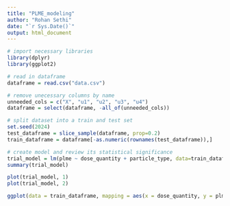 ---
title: "PLME_modeling"
author: "Rohan Sethi"
date: "`r Sys.Date()`"
output: html_document
---
```{r}
# import necessary libraries
library(dplyr)
library(ggplot2)
```

```{r}
# read in dataframe
dataframe = read.csv("data.csv")
```

```{r}
# remove unecessary columns by name
unneeded_cols = c("X", "u1", "u2", "u3", "u4")
dataframe = select(dataframe, -all_of(unneeded_cols))
```

```{r}
# split dataset into a train and test set
set.seed(2024)
test_dataframe = slice_sample(dataframe, prop=0.2)
train_dataframe = dataframe[-as.numeric(rownames(test_dataframe)),]
```

```{r}
# create model and review its statistical significance
trial_model = lm(plme ~ dose_quantity + particle_type, data=train_dataframe)
summary(trial_model)
```

```{r}
plot(trial_model, 1)
plot(trial_model, 2)
```

```{r}
ggplot(data = train_dataframe, mapping = aes(x = dose_quantity, y = plme)) + geom_point()
```

